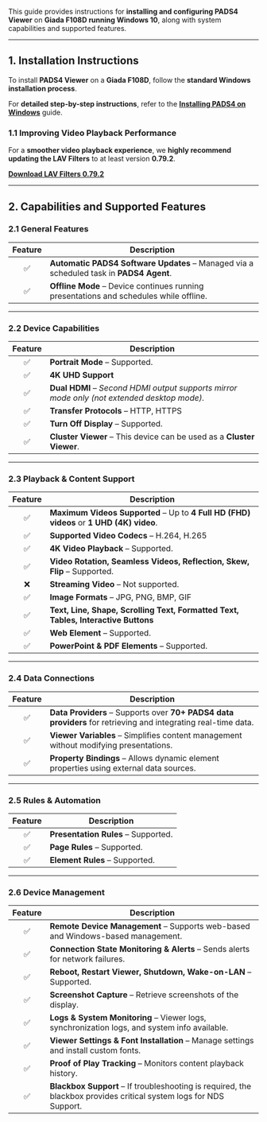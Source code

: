 This guide provides instructions for **installing and configuring PADS4 Viewer** on **Giada F108D running Windows 10**, along with system capabilities and supported features.

---

## **1. Installation Instructions**

To install **PADS4 Viewer** on a **Giada F108D**, follow the **standard Windows installation process**.

For **detailed step-by-step instructions**, refer to the [**Installing PADS4 on Windows**](/certified-devices/windows/Windows-Viewer) guide.

### **1.1 Improving Video Playback Performance**

For a **smoother video playback experience**, we **highly recommend updating the LAV Filters** to at least version **0.79.2**.

[**Download LAV Filters 0.79.2**](#)

---

## **2. Capabilities and Supported Features**

### **2.1 General Features**

| Feature | Description                                                                             |
| :-----: | --------------------------------------------------------------------------------------- |
| ✅       | **Automatic PADS4 Software Updates** – Managed via a scheduled task in **PADS4 Agent**. |
| ✅       | **Offline Mode** – Device continues running presentations and schedules while offline.  |

---

### **2.2 Device Capabilities**

| Feature | Description                                                                                 |
| :-----: | ------------------------------------------------------------------------------------------- |
| ✅       | **Portrait Mode** – Supported.                                                              |
| ✅       | **4K UHD Support**                                                                          |
| ✅       | **Dual HDMI** – _Second HDMI output supports mirror mode only (not extended desktop mode)._ |
| ✅       | **Transfer Protocols** – HTTP, HTTPS                                                        |
| ✅       | **Turn Off Display** – Supported.                                                           |
| ✅       | **Cluster Viewer** – This device can be used as a **Cluster Viewer**.                       |

---

### **2.3 Playback & Content Support**

| Feature | Description                                                                              |
| :-----: | ---------------------------------------------------------------------------------------- |
| ✅       | **Maximum Videos Supported** – Up to **4 Full HD (FHD) videos** or **1 UHD (4K) video**. |
| ✅       | **Supported Video Codecs** – H.264, H.265                                                |
| ✅       | **4K Video Playback** – Supported.                                                       |
| ✅       | **Video Rotation, Seamless Videos, Reflection, Skew, Flip** – Supported.                 |
| ❌       | **Streaming Video** – Not supported.                                                     |
| ✅       | **Image Formats** – JPG, PNG, BMP, GIF                                                   |
| ✅       | **Text, Line, Shape, Scrolling Text, Formatted Text, Tables, Interactive Buttons**       |
| ✅       | **Web Element** – Supported.                                                             |
| ✅       | **PowerPoint & PDF Elements** – Supported.                                               |

---

### **2.4 Data Connections**

| Feature | Description                                                                                                     |
| :-----: | --------------------------------------------------------------------------------------------------------------- |
| ✅       | **Data Providers** – Supports over **70\+ PADS4 data providers** for retrieving and integrating real-time data. |
| ✅       | **Viewer Variables** – Simplifies content management without modifying presentations.                           |
| ✅       | **Property Bindings** – Allows dynamic element properties using external data sources.                          |

---

### **2.5 Rules & Automation**

| Feature | Description                         |
| :-----: | ----------------------------------- |
| ✅       | **Presentation Rules** – Supported. |
| ✅       | **Page Rules** – Supported.         |
| ✅       | **Element Rules** – Supported.      |

---

### **2.6 Device Management**

| Feature | Description                                                                                                        |
| :-----: | ------------------------------------------------------------------------------------------------------------------ |
| ✅       | **Remote Device Management** – Supports web-based and Windows-based management.                                    |
| ✅       | **Connection State Monitoring & Alerts** – Sends alerts for network failures.                                      |
| ✅       | **Reboot, Restart Viewer, Shutdown, Wake-on-LAN** – Supported.                                                     |
| ✅       | **Screenshot Capture** – Retrieve screenshots of the display.                                                      |
| ✅       | **Logs & System Monitoring** – Viewer logs, synchronization logs, and system info available.                       |
| ✅       | **Viewer Settings & Font Installation** – Manage settings and install custom fonts.                                |
| ✅       | **Proof of Play Tracking** – Monitors content playback history.                                                    |
| ✅       | **Blackbox Support** – If troubleshooting is required, the blackbox provides critical system logs for NDS Support. |
